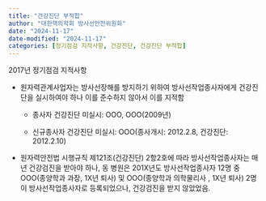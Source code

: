 ```yaml
---
title: "건강진단 부적합"
author: "대한핵의학회 방사선안전위원회"
date: "2024-11-17"
date-modified: "2024-11-17"
categories: [정기점검 지적사항, 건강진단, 건강진단 부적합]
---
```


2017년 정기점검 지적사항

-   원자력관계사업자는 방사선장해를 방지하기 위하여 방사선작업종사자에게 건강진단을 실시하여야 하나 이를 준수하지 않아서 이를 지적함

    -   종사자 건강진단 미실시: OOO, OOO(2009년)

    -   신규종사자 건강진단 미실시: OOO(종사개시: 2012.2.8, 건강진단: 2012.2.10)

-   원자력안전법 시행규칙 제121조(건강진단) 2항2호에 따라 방사선작업종사자는 매년 건강검진을 받아야 하나, 동 병원은 201X년도 방사선작업종사자 12명 중 OOO(종양학과 과장, 1X년 퇴사) 및 OOO(종양학과 의학물리사 , 1X년 퇴사) 2명이 방사선작업종사자로 등록되었으나, 건강검진을 받지 않았었음.
